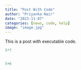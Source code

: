 ```yaml
---
title: "Post With Code"
author: "Priyanka Nair"
date: "2023-11-07"
categories: [news, code, help]
image: "image.jpg"
---
```


This is a post with executable code.

```python
5*7
    
```

```python
5+6

```
